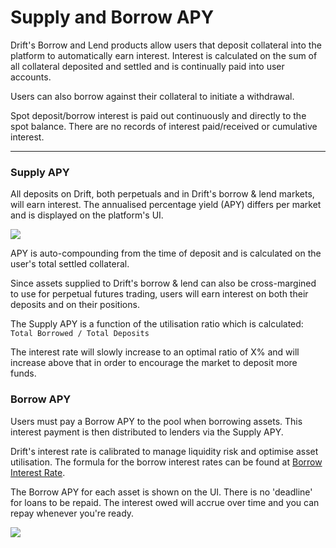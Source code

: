 
# Supply and Borrow APY

Drift's Borrow and Lend products allow users that deposit collateral into the platform to automatically earn interest. Interest is calculated on the sum of all collateral deposited and settled and is continually paid into user accounts.  

Users can also borrow against their collateral to initiate a withdrawal.

<Callout type="info" emoji="ℹ️">
Spot deposit/borrow interest is paid out continuously and directly to the spot balance. There are no records of interest paid/received or cumulative interest. 
</Callout>

---
### Supply APY  

All deposits on Drift, both perpetuals and in Drift's borrow & lend markets, will earn interest. The annualised percentage yield (APY) differs per market and is displayed on the platform's UI.  

![](public/assets/IjPTQ7BZXMIhgNOt8IhYf_image.png)

APY is auto-compounding from the time of deposit and is calculated on the user's total settled collateral.  

Since assets supplied to Drift's borrow & lend can also be cross-margined to use for perpetual futures trading, users will earn interest on both their deposits and on their positions.

The Supply APY is a function of the utilisation ratio which is calculated: `Total Borrowed / Total Deposits`

The interest rate will slowly increase to an optimal ratio of X% and will increase above that in order to encourage the market to deposit more funds.  

### Borrow APY

Users must pay a Borrow APY to the pool when borrowing assets. This interest payment is then distributed to lenders via the Supply APY.

Drift's interest rate is calibrated to manage liquidity risk and optimise asset utilisation. The formula for the borrow interest rates can be found at [Borrow Interest Rate](/lend-borrow/borrow-interest-rate).  

The Borrow APY for each asset is shown on the UI. There is no 'deadline' for loans to be repaid. The interest owed will accrue over time and you can repay whenever you're ready.  

![](public/assets/y_D7XVjmDvigSgXyl_n0e_image.png)
